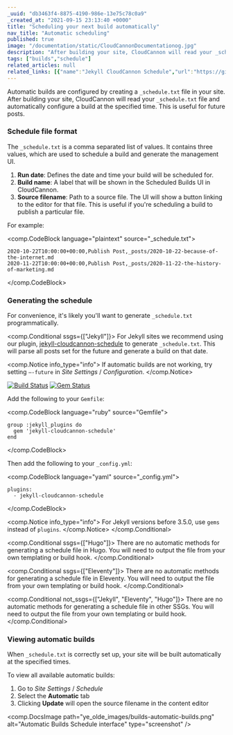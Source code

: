 ```yaml
---
_uuid: "db3463f4-8875-4190-986e-13e75c78c0a9"
_created_at: "2021-09-15 23:13:40 +0000"
title: "Scheduling your next build automatically"
nav_title: "Automatic scheduling"
published: true
image: "/documentation/static/CloudCannonDocumentationog.jpg"
description: "After building your site, CloudCannon will read your _schedule.txt file and automatically configure a build at the specified time."
tags: ["builds","schedule"]
related_articles: null
related_links: [{"name":"Jekyll CloudCannon Schedule","url":"https://github.com/CloudCannon/jekyll-cloudcannon-schedule"}]
---
```


Automatic builds are configured by creating a `_schedule.txt` file in your site. After building your site, CloudCannon will read your `_schedule.txt` file and automatically configure a build at the specified time. This is useful for future posts.

### Schedule file format


The `_schedule.txt` is a comma separated list of values. It contains three values, which are used to schedule a build and generate the management UI.


1. **Run date**: Defines the date and time your build will be scheduled for.
2. **Build name**: A label that will be shown in the Scheduled Builds UI in CloudCannon.
3. **Source filename**: Path to a source file. The UI will show a button linking to the editor for that file. This is useful if you're scheduling a build to publish a particular file.

For example:

<comp.CodeBlock language="plaintext" source="_schedule.txt">
```
2020-10-22T10:00:00+00:00,Publish Post,_posts/2020-10-22-because-of-the-internet.md
2020-11-22T10:00:00+00:00,Publish Post,_posts/2020-11-22-the-history-of-marketing.md
```
</comp.CodeBlock>

### Generating the schedule
For convenience, it's likely you'll want to generate `_schedule.txt` programmatically.



<comp.Conditional ssgs={["Jekyll"]}>
  For Jekyll sites we recommend using our plugin, [jekyll-cloudcannon-schedule](https://github.com/CloudCannon/jekyll-cloudcannon-schedule) to generate `_schedule.txt`. This will parse all posts set for the future and generate a build on that date.

  <comp.Notice info_type="info">
    If automatic builds are not working, try setting `–-future` in *Site Settings* / *Configuration*.
  </comp.Notice>

  [![Build Status](https://travis-ci.com/CloudCannon/jekyll-cloudcannon-schedule.svg?branch=master)](https://travis-ci.com/CloudCannon/jekyll-cloudcannon-schedule)
  [![Gem Status](https://badge.fury.io/rb/jekyll-cloudcannon-schedule.svg)](https://badge.fury.io/rb/jekyll-cloudcannon-schedule)

  Add the following to your `Gemfile`\:

  <comp.CodeBlock language="ruby" source="Gemfile">
  ```
  group :jekyll_plugins do
    gem 'jekyll-cloudcannon-schedule'
  end
  ```
  </comp.CodeBlock>

  Then add the following to your `_config.yml`\:

  <comp.CodeBlock language="yaml" source="_config.yml">
  ```
  plugins:
    - jekyll-cloudcannon-schedule
  ```
  </comp.CodeBlock>

  <comp.Notice info_type="info">
    For Jekyll versions before 3.5.0, use `gems` instead of `plugins`.
  </comp.Notice>
</comp.Conditional>



<comp.Conditional ssgs={["Hugo"]}>
  There are no automatic methods for generating a schedule file in Hugo. You will need to output the file from your own templating or build hook.
</comp.Conditional>



<comp.Conditional ssgs={["Eleventy"]}>
  There are no automatic methods for generating a schedule file in Eleventy. You will need to output the file from your own templating or build hook.
</comp.Conditional>



<comp.Conditional not_ssgs={["Jekyll", "Eleventy", "Hugo"]}>
  There are no automatic methods for generating a schedule file in other SSGs. You will need to output the file from your own templating or build hook.
</comp.Conditional>



### Viewing automatic builds
When `_schedule.txt` is correctly set up, your site will be built automatically at the specified times.

To view all available automatic builds:

1. Go to *Site Settings* / *Schedule*
2. Select the **Automatic** tab
3. Clicking **Update** will open the source filename in the content editor

<comp.DocsImage path="ye_olde_images/builds-automatic-builds.png" alt="Automatic Builds Schedule interface" type="screenshot" />
